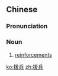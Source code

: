 ==Chinese==
{{zh-forms}}

===Pronunciation===
{{zh-pron
|m=yuánbīng
|c=wun4 bing1
|cat=n
}}

===Noun===
{{zh-noun}}

# {{lb|zh|military}} [[reinforcements]]

[[ko:援兵]]
[[zh:援兵]]